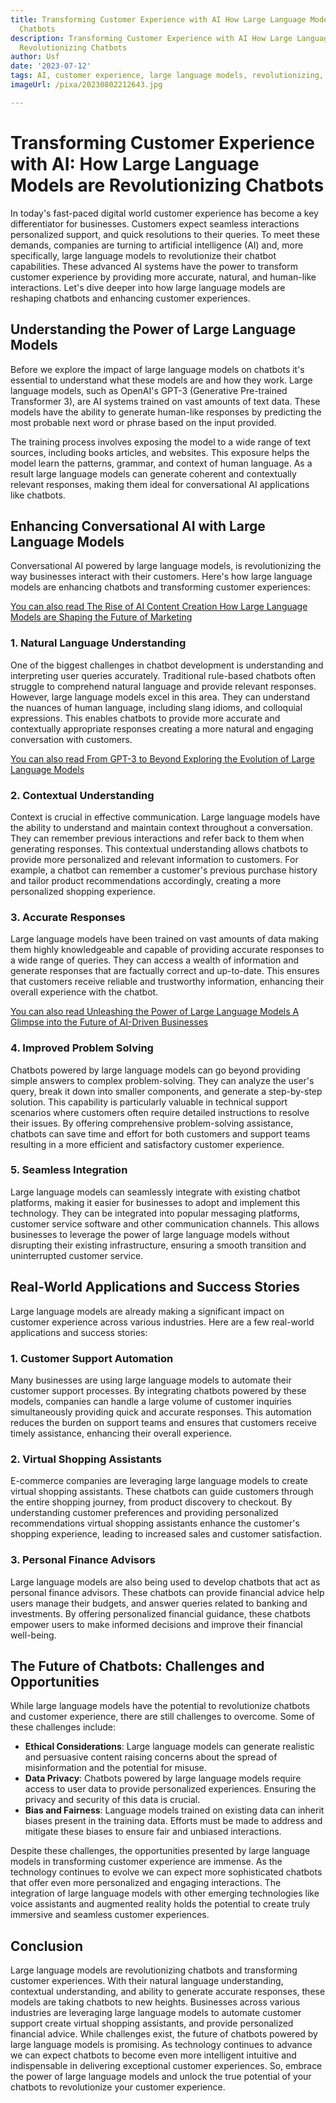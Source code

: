 ```yaml
---
title: Transforming Customer Experience with AI How Large Language Models are Revolutionizing
  Chatbots
description: Transforming Customer Experience with AI How Large Language Models are
  Revolutionizing Chatbots
author: Usf
date: '2023-07-12'
tags: AI, customer experience, large language models, revolutionizing, chatbots
imageUrl: /pixa/20230802212643.jpg

---
```

# Transforming Customer  Experience with AI: How Large Language Models are Revolutionizing Chatbots

In today's fast-paced digital world customer experience has become a key differentiator  for businesses. Customers expect seamless interactions personalized support, and quick resolutions to their queries.  To meet these demands,  companies are  turning to artificial intelligence (AI) and, more specifically, large language  models  to revolutionize their chatbot capabilities. These advanced  AI systems have the power to transform customer experience by providing more accurate, natural, and human-like interactions. Let's dive deeper into how large language models are  reshaping chatbots and enhancing  customer experiences.

## Understanding the Power of Large Language Models

Before we explore the impact of large language models on chatbots it's essential  to understand what these models are and how they  work. Large language  models, such as OpenAI's GPT-3 (Generative Pre-trained Transformer 3), are AI systems trained  on vast amounts of text data. These models have  the ability to generate  human-like responses by predicting the most probable next word or  phrase based on  the input provided.

The training process involves exposing the model to a wide range of text sources, including books articles, and websites. This exposure helps the model learn the patterns, grammar, and  context of human language. As a result large language models can generate coherent and contextually relevant  responses,  making them ideal for conversational AI applications  like chatbots.

## Enhancing Conversational AI  with Large Language Models

Conversational AI powered by large  language models, is revolutionizing the way businesses interact with their customers. Here's how large  language models are enhancing chatbots  and transforming customer experiences:

[You can also read The Rise of AI Content Creation How  Large Language Models are Shaping the Future of Marketing](The%20Rise%20of%20AI%20Content%20Creation%20How%20Large%20Language%20Models%20are%20Shaping%20the%20Future%20of%20Marketing)


### 1. Natural Language Understanding

One  of the  biggest challenges  in chatbot development is understanding and interpreting user queries accurately. Traditional rule-based chatbots often struggle to  comprehend natural language and  provide relevant responses. However, large language models excel in this area. They can understand the nuances  of human language, including slang idioms, and colloquial expressions. This  enables chatbots to provide more accurate and contextually  appropriate responses creating a more natural and  engaging conversation  with customers.

[You can also read From GPT-3 to Beyond Exploring the Evolution of Large Language Models](From%20GPT-3%20to%20Beyond%20Exploring%20the%20Evolution%20of%20Large%20Language%20Models)


### 2. Contextual Understanding

Context is crucial in  effective communication. Large language models  have the ability to understand and maintain  context throughout a conversation. They can  remember previous interactions and refer back to them when generating  responses. This contextual understanding  allows  chatbots to provide more  personalized and relevant information to customers.  For example, a chatbot can remember a customer's previous purchase history and tailor  product recommendations accordingly, creating a more personalized shopping experience.

### 3. Accurate Responses

Large language models have been trained on vast amounts of data making them highly knowledgeable and capable of providing accurate responses to a wide range of  queries. They can access a wealth of information and generate responses that are factually correct and  up-to-date. This ensures that  customers receive reliable  and trustworthy information, enhancing  their  overall experience with the chatbot.

[You can also read Unleashing the Power of Large  Language Models A Glimpse into the Future of AI-Driven  Businesses](Unleashing%20the%20Power%20of%20Large%20Language%20Models%20A%20Glimpse%20into%20the%20Future%20of%20AI-Driven%20Businesses)


### 4. Improved Problem Solving

Chatbots powered by large language models can go beyond providing simple answers to complex problem-solving. They can analyze the user's query, break it down into smaller components, and generate a step-by-step  solution. This capability is particularly valuable  in technical support scenarios  where customers often require  detailed instructions  to resolve their issues. By offering comprehensive problem-solving assistance, chatbots can save time  and effort for  both customers and support teams resulting  in a more efficient and satisfactory customer experience.

### 5. Seamless Integration

Large language models can  seamlessly integrate with existing  chatbot platforms, making it easier for  businesses to adopt and implement this technology. They can be integrated into popular messaging platforms, customer service software and other  communication channels. This allows businesses to leverage the power of large language models without disrupting their existing infrastructure, ensuring a smooth transition and  uninterrupted customer service.

##  Real-World Applications and Success  Stories

Large language  models are already  making a significant  impact on customer experience across various industries. Here are a few  real-world applications and success stories:

### 1.  Customer  Support Automation

Many businesses are using large language models to automate their customer  support processes. By integrating chatbots  powered by these models, companies can handle a large volume of customer inquiries simultaneously providing quick and accurate responses.  This automation reduces the burden on  support teams and ensures that customers receive  timely assistance, enhancing their overall experience.

### 2. Virtual Shopping Assistants

E-commerce companies are leveraging large language models to create virtual shopping assistants. These chatbots can guide customers through the  entire shopping journey, from product discovery to checkout. By understanding customer preferences and providing personalized recommendations virtual shopping  assistants  enhance the customer's shopping experience, leading to increased sales and customer satisfaction.

### 3. Personal Finance Advisors

Large language models are  also  being  used to develop  chatbots that act  as personal finance advisors. These chatbots can provide  financial advice help users manage their budgets, and answer queries related to  banking and investments. By offering personalized financial guidance, these chatbots empower users to make informed decisions  and improve their financial well-being.

##  The Future of Chatbots: Challenges and Opportunities

While large language models have the potential to revolutionize chatbots and customer experience, there are still challenges to overcome. Some of these challenges include:

- **Ethical Considerations**: Large language models can generate realistic and persuasive content raising  concerns about the spread of  misinformation and the potential for misuse.
- **Data Privacy**: Chatbots powered by large language models require access  to user data to provide personalized experiences. Ensuring the privacy and security  of this data is crucial.
- **Bias and Fairness**: Language models trained on existing data can inherit biases present in the training data. Efforts must be made to address and  mitigate these biases to ensure  fair and unbiased interactions.

Despite  these  challenges, the opportunities presented by large language  models in transforming customer experience are immense. As the technology continues to evolve we can expect more sophisticated chatbots that offer even  more personalized and engaging interactions. The integration of large  language models with  other emerging technologies like voice assistants and augmented  reality holds the potential to create truly immersive and seamless customer experiences.

## Conclusion

Large language models are revolutionizing chatbots and transforming customer experiences. With  their natural language understanding, contextual  understanding, and ability to generate accurate responses, these models are  taking chatbots to new heights. Businesses across various industries are leveraging large language models to automate customer support create  virtual shopping assistants, and provide personalized financial advice. While challenges exist, the future of chatbots powered by large language models  is promising. As technology continues to advance we can expect chatbots to become even  more intelligent intuitive and indispensable in delivering exceptional customer experiences. So,  embrace the power of large language models and unlock the true potential of your chatbots to revolutionize your customer experience.